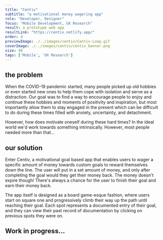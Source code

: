 ```yaml
---
title: "Centiv"
subtitle: "a motivational money wagering app"
role: "Developer, Designer"
focus: "Mobile Development, UX Research"
result: a prototype web app
resultLink: "https://centiv.netlify.app/"
order: 4
previewImage: ./../images/centiv/Centiv-Loop.gif
coverImage: ./../images/centiv/centiv_banner.png
size: 40
tags: ['Mobile', 'UX Research']
---
```





## the problem
When the COVID-19 pandemic started, many people picked up old hobbies or even started new ones to help them cope with isolation and serve as a distraction.
Our goal was to find a way to encourage people to enjoy and continue these hobbies and moments of positivity and inspiration, but most importantly allow them to stay engaged in the present which can be difficult to do during these times filled with anxiety, uncertainty, and detachment.

However, how does motivate oneself during these hard times? In the ideal world we'd work towards something intrinsically. However, most people needed more than that...

## our solution
Enter Centiv, a motivational goal based app that enables users to wager a specific amount of money towards custom goals to reward themselves down the line. The user will put in a set amount of money, and only after completing the goal would they get their money back.
The money doesn't expire though! There's always a chance for the user to finish their goal and earn their money back.

The app itself is designed as a board game-esque fashion, where users start on square one and progressively climb their way up the path until reaching their goal. Each spot represents a documented entry of their goal, and they can view their past record of documentation by clicking on previous spots they were on.

## Work in progress...